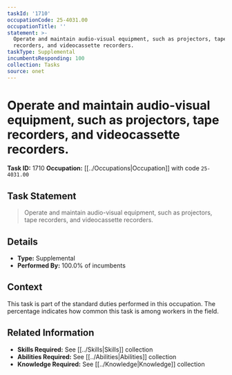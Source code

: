 ```yaml
---
taskId: '1710'
occupationCode: 25-4031.00
occupationTitle: ''
statement: >-
  Operate and maintain audio-visual equipment, such as projectors, tape
  recorders, and videocassette recorders.
taskType: Supplemental
incumbentsResponding: 100
collection: Tasks
source: onet
---
```

# Operate and maintain audio-visual equipment, such as projectors, tape recorders, and videocassette recorders.

**Task ID:** 1710
**Occupation:** [[../Occupations|Occupation]] with code `25-4031.00`

## Task Statement

> Operate and maintain audio-visual equipment, such as projectors, tape recorders, and videocassette recorders.

## Details

- **Type:** Supplemental
- **Performed By:** 100.0% of incumbents

## Context

This task is part of the standard duties performed in this occupation. The percentage indicates how common this task is among workers in the field.

## Related Information

- **Skills Required:** See [[../Skills|Skills]] collection
- **Abilities Required:** See [[../Abilities|Abilities]] collection
- **Knowledge Required:** See [[../Knowledge|Knowledge]] collection
